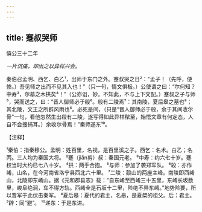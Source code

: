```yaml
---
---
---
```

title: 蹇叔哭师
---



僖公三十二年

*一片沉痛，却出之以异样兴会。*

秦伯召孟明、西乞、白乙¹，出师于东门之外。蹇叔哭之日²："孟子！（先呼，便惨。）吾见师之出而不见其入也！”（只一句，情文俱极。）公使谓之曰：“尔何知？中寿³，尔墓之木拱矣⁴！”（公亦诅，妙。不知此，不与上下文配。）蹇叔之子与师⁵，哭而送之，曰：“晋人御师必于殽⁶。般有二陵焉⁷：其南陵，夏后皋之墓也⁸；其北陵，文王之所辟风雨也⁵。必死是间，（只是“晋人御师必于般，余于其间收尔骨”一句，看他忽然生出殺有二陵，遂写得如此异样秾至，始悟文章有何定态，人自不会搜捕耳。）余收尔骨焉！”秦师遂东¹⁰。

【注释】

¹秦伯：指秦穆公。孟明：姓百里，名视，是百里溪之子。西乞：名术。白乙；名丙。三人均为秦国大将。
²蹇（jiǎn剪）叔：秦国元老。
³中寿：约六七十岁。蹇权当时大约已七八十岁。
⁴拱：两手合抱。
⁵与师：参加了袭郑军队。
⁶殺：亦作崤，山名，在今河南省洛宁县西北六十里。
⁷二陵：觳山的两座主峰。南陵即西崤山，北陵即东崤山。据《元和郡县志》载：“自东崤至西崤三十五里，东崤长坂数里，峻阜绝涧，车不得方轨。西崤全是石坂十二里，险绝不异东崤。”地势险要，所以晋军于此伏击秦军。
⁸夏后皋：夏代的君主，名皋，是夏桀的祖父。后：君主。
⁹辟：同“避”。
¹⁰递东：于是东进。